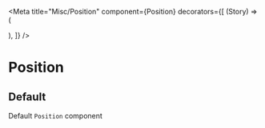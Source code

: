 
<Meta
  title="Misc/Position"
  component={Position}
  decorators={[
    (Story) => (
      <div className="flex items-center justify-center">
        <Story />
      </div>
    ),
  ]}
/>

# Position

<Description component={Position} />
<ArgsTable of={Position} />

## Default

Default `Position` component

<Canvas withToolbar>
  <Story name="Default" story={stories.Default} />
</Canvas>
